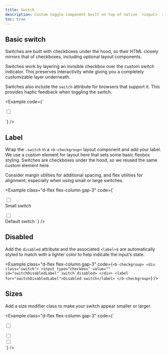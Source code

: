 ```yaml
---
title: Switch
description: Custom toggle component built on top of native `<input>` checkbox elements.
toc: true
---
```


## Basic switch

Switches are built with checkboxes under the hood, so their HTML closely mirrors that of checkboxes, including optional layout components.

Switches work by layering an invisible checkbox over the custom switch indicator. This preserves interactivity while giving you a completely customizable layer underneath.

Switches also include the `switch` attribute for browsers that support it. This provides haptic feedback when toggling the switch.

<Example code={`<div class="switch">
    <input type="checkbox" value="" id="switch" switch>
  </div>`} />

## Label

Wrap the `.switch` in a `<b-checkgroup>` layout component and add your label. We use a custom element for layout here that sets some basic flexbox styling. Switches are checkboxes under the hood, so we reused the same custom element here.

Consider margin utilities for additional spacing, and flex utilities for alignment, especially when using small or large switches.

<Example class="d-flex flex-column gap-3" code={`<b-checkgroup>
    <div class="switch switch-sm mt-1">
      <input type="checkbox" value="" id="switchSmLabel" switch>
    </div>
    <label for="switchSmLabel">Small switch</label>
  </b-checkgroup>

  <b-checkgroup>
    <div class="switch">
      <input type="checkbox" value="" id="switchMdLabel" switch>
    </div>
    <label for="switchMdLabel">Default switch</label>
  </b-checkgroup>`} />

## Disabled

Add the `disabled` attribute and the associated `<label>`s are automatically styled to match with a lighter color to help indicate the input’s state.

<Example class="d-flex flex-column gap-3" code={`<b-checkgroup>
    <div class="switch">
      <input type="checkbox" value="" id="switchDisabledLabel" switch disabled>
    </div>
    <label for="switchDisabledLabel">Disabled switch</label>
  </b-checkgroup>`} />

## Sizes

Add a size modifier class to make your switch appear smaller or larger.

<Example class="d-flex flex-column gap-3" code={`<div class="switch switch-sm">
    <input type="checkbox" value="" id="switchSizeSm" switch>
  </div>
  <div class="switch">
    <input type="checkbox" value="" id="switchSizeMd" switch>
  </div>
  <div class="switch switch-lg">
    <input type="checkbox" value="" id="switchSizeLg" switch>
  </div>`} />
